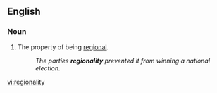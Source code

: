==English==

===Noun===
{{en-noun|pl=regionalities}}

# The property of being [[regional]].
#:''The parties '''regionality''' prevented it from winning a national election.''

[[vi:regionality]]